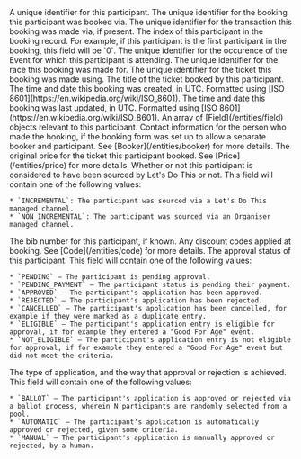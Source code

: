 
<Property name="id" type="ID">
  A unique identifier for this participant.
</Property>

<Property name="bookingId" type="ID">
  The unique identifier for the booking this participant was booked via.
</Property>

<Property name="transactionId" type="ID | null">
  The unique identifier for the transaction this booking was made via, if
  present.
</Property>

<Property name="participantIndex" type="number">
  The index of this participant in the booking record. For example, if this
  participant is the first participant in the booking, this field will be `0`.
</Property>

<Property name="eventOccurenceId" type="ID">
  The unique identifier for the occurence of the Event for which this
  participant is attending.
</Property>

<Property name="raceId" type="ID">
  The unique identifier for the race this booking was made for.
</Property>

<Property name="ticketId" type="ID">
  The unique identifier for the ticket this booking was made using.
</Property>

<Property name="ticketTitle" type="string">
  The title of the ticket booked by this participant.
</Property>

<Property name="createdAt" type="string">
  The time and date this booking was created, in UTC. Formatted using [ISO
  8601](https://en.wikipedia.org/wiki/ISO_8601).
</Property>

<Property name="updatedAt" type="string">
  The time and date this booking was last updated, in UTC. Formatted using [ISO
  8601](https://en.wikipedia.org/wiki/ISO_8601).
</Property>

<Property name="fields" type="Field[]">
  An array of [Field](/entities/field) objects relevant to this participant.
</Property>

<Property name="booker" type="Booker | null">
  Contact information for the person who made the booking, if the booking form
  was set up to allow a separate booker and participant. See
  [Booker](/entities/booker) for more details.
</Property>

<Property name="originalTicketPrice" type="Price">
  The original price for the ticket this participant booked. See
  [Price](/entities/price) for more details.
</Property>

<Property name="incrementalStatus" type="string">
  Whether or not this participant is considered to have been sourced by Let's Do This or not. This field will contain one of the following values:

    * `INCREMENTAL`: The participant was sourced via a Let's Do This managed channel.
    * `NON_INCREMENTAL`: The participant was sourced via an Organiser managed channel.

</Property>

<Property name="bibNumber" type="string | null">
  The bib number for this participant, if known.
</Property>

<Property name="bookingCodesUsed" type="Code[]">
  Any discount codes applied at booking. See [Code](/entities/code) for more
  details.
</Property>

<Property name="approvalStatus" type="string">
  The approval status of this participant. This field will contain one of the
  following values:

    * `PENDING` — The participant is pending approval.
    * `PENDING_PAYMENT` — The participant status is pending their payment.
    * `APPROVED` — The participant's application has been approved.
    * `REJECTED` — The participant's application has been rejected.
    * `CANCELLED` — The participant's application has been cancelled, for example if they were marked as a duplicate entry.
    * `ELIGIBLE` — The participant's application entry is eligible for approval, if for example they entered a "Good For Age" event.
    * `NOT_ELIGIBLE` — The participant's application entry is not eligible for approval, if for example they entered a "Good For Age" event but did not meet the criteria.

</Property>

<Property name="applicationResolutionType" type="string">
  The type of application, and the way that approval or rejection is achieved. This field will contain one of the following values:

    * `BALLOT` — The participant's application is approved or rejected via a ballot process, wherein N participants are randomly selected from a pool.
    * `AUTOMATIC` — The participant's application is automatically approved or rejected, given some criteria.
    * `MANUAL` — The participant's application is manually approved or rejected, by a human.

</Property>
